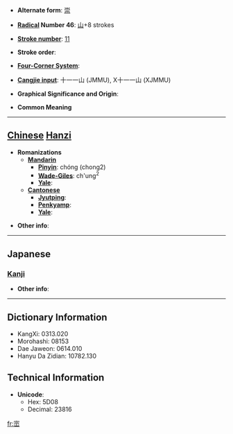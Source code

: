 * '''Alternate form''': [[崇]]

* '''[[Wiktionary:Chinese radical index| Radical]] Number 46''': [[Wiktionary:Chinese radical index 山|山]]+8 strokes

* '''[[Wiktionary:Chinese total strokes index|Stroke number]]''': [[Wiktionary:Chinese total strokes index 11|11]]

* '''Stroke order''': 

* '''[[Wiktionary:Chinese four corner index|Four-Corner System]]''': 

* '''[[Wiktionary:Chinese Cangjie index|Cangjie input]]''': 十一一山 (JMMU), X十一一山 (XJMMU)

* '''Graphical Significance and Origin''': 

* '''Common Meaning'''

----

== [[Chinese]] [[Hanzi]] ==

* '''Romanizations'''
** '''[[Mandarin]]'''
*** '''[[Pinyin]]''': chóng (chong2)
*** '''[[Wade-Giles]]''': ch'ung<sup>2</sup>
*** '''[[Yale]]''': 
** '''[[Cantonese]]'''
*** '''[[Jyutping]]''':
*** '''[[Penkyamp]]''': 
*** '''[[Yale]]''': 

* '''Other info''': 

----

==Japanese==
===[[Kanji]]===
{{kanji|on readings=[[しゅう]] (shū)
|kun readings=
}}

* '''Other info''':  

----

== Dictionary Information ==

* KangXi: 0313.020
* Morohashi: 08153
* Dae Jaweon: 0614.010
* Hanyu Da Zidian: 10782.130

== Technical Information ==

* '''Unicode''':
** Hex: 5D08
** Decimal: 23816

[[fr:崈]]